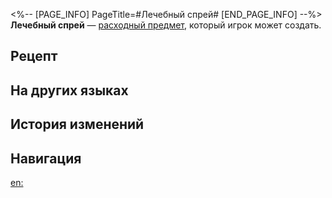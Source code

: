 <%-- [PAGE_INFO]
PageTitle=#Лечебный спрей#
[END_PAGE_INFO] --%>
{{Расходный предмет Инфобокс
|id          = 402001
|Изображения = Предмет Лечебный спрей.png
|Тип         = Расходные предметы HP
|Редкость    = 3
|Эффект      = Восстанавливает выбранному союзнику 38% НР плюс 400 НР.
|Описание    = Обычное лекарство, используемое авантюристами для быстрого заклеивания ран липкой пеной.
|Рецепт      = {{cx|Отсутствует источник}}
|Источник1   = [[Универсальная машина для синтеза]]
|Источник2   = 
|Источник3   = 
}}
{{Описание|''«В прошлом все медицинские открытия давались потом и кровью Первопроходцев. И теперь, когда есть лечебный спрей, остался лишь пот!»''}}
'''Лечебный спрей''' — [[расходный предмет]], который игрок может создать.

==Рецепт==
{{Рецепт
|Тип            = Синтез
|Группа         = Расходные предметы
|Твёрдая вода   = 5
|Амбра Изобилия = 3
|Сортировка     = Твёрдая вода;Амбра Изобилия
}}

==На других языках==
{{На других языках
|en   = Healing Spray
|zhs  = 愈合喷剂
|zht  = 癒合噴劑
|ja   = 癒合スプレー
|ko   = 치유 스프레이
|es   = Aerosol curativo
|fr   = Spray de guérison
|ru   = Лечебный спрей
|th   = Healing Spray
|vi   = Thuốc Phun Hồi Phục
|de   = Heilungsspray
|id   = Healing Spray
|pt   = Spray de Cura
}}

==История изменений==
{{История изменений|3.5}}

==Навигация==
{{Расходные предметы Навбокс}}

[[en:]]